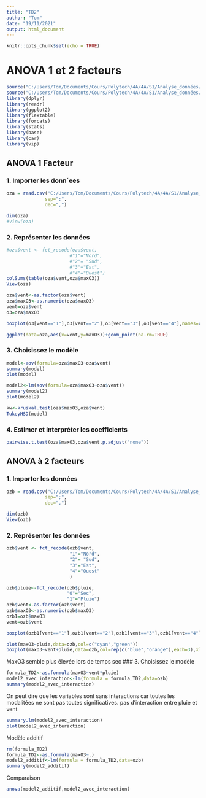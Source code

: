 ```yaml
---
title: "TD2"
author: "Tom"
date: "19/11/2021"
output: html_document
---
```


```r
knitr::opts_chunk$set(echo = TRUE)
```

# ANOVA 1 et 2 facteurs  

```r
source("C:/Users/Tom/Documents/Cours/Polytech/4A/4A/S1/Analyse_données/PROJET/codageR_TOTAL_R_MARDOWN_EC_BT.R")
source("C:/Users/Tom/Documents/Cours/Polytech/4A/4A/S1/Analyse_données/My_function.R")
library(dplyr)
library(readr)
library(ggplot2)
library(flextable)
library(forcats)
library(stats)
library(base)
library(car)
library(vip)
```


## ANOVA 1 Facteur
### 1. Importer les donn´ees
```r
oza = read.csv("C:/Users/Tom/Documents/Cours/Polytech/4A/4A/S1/Analyse_données/TD/TD2/OzoneANOVA1.csv",
              sep=";",
              dec=",")

dim(oza)
#View(oza)
```

### 2. Représenter les données
```r
#oza$vent <- fct_recode(oza$vent,
                       #"1"="Nord",
                       #"2"= "Sud", 
                       #"3"="Est", 
                       #"4"="Ouest")
colSums(table(oza$vent,oza$maxO3))
View(oza)
```


```r
oza$vent<-as.factor(oza$vent)
oza$maxO3<-as.numeric(oza$maxO3)
vent=oza$vent
o3=oza$maxO3

boxplot(o3[vent=="1"],o3[vent=="2"],o3[vent=="3"],o3[vent=="4"],names=c("Nord","Sud","Est","Ouest"),col=c("cyan","pink","green","red"), main="Comparaison de maxO3 en fonction du vent ",horizontal=F)

```

```r
ggplot(data=oza,aes(x=vent,y=maxO3))+geom_point(na.rm=TRUE)
```

### 3. Choisissez le modèle
```r
model<-aov(formula=oza$maxO3~oza$vent)
summary(model)
plot(model)
```

```r
model2<-lm(aov(formula=oza$maxO3~oza$vent))
summary(model2)
plot(model2)
```
```r
kw<-kruskal.test(oza$maxO3,oza$vent)
TukeyHSD(model)
```

### 4. Estimer et interpréter les coefficients
```r
pairwise.t.test(oza$maxO3,oza$vent,p.adjust("none"))
```


## ANOVA à 2 facteurs 
### 1. Importer les données
```r
ozb = read.csv("C:/Users/Tom/Documents/Cours/Polytech/4A/4A/S1/Analyse_données/TD/TD2/OzoneANOVA2.csv",
              sep=";",
              dec=",")

dim(ozb)
View(ozb)
```
### 2. Représenter les données
```r
ozb$vent <- fct_recode(ozb$vent,
                       "1"="Nord",
                       "2"= "Sud", 
                       "3"="Est", 
                       "4"="Ouest"
                       )

ozb$pluie<-fct_recode(ozb$pluie,
                      "0"="Sec",
                      "1"="Pluie")
ozb$vent<-as.factor(ozb$vent)
ozb$maxO3<-as.numeric(ozb$maxO3)
ozb1=ozb$maxO3
vent=ozb$vent

boxplot(ozb1[vent=="1"],ozb1[vent=="2"],ozb1[vent=="3"],ozb1[vent=="4"],names=c("Nord","Sud","Est","Ouest"),col=c("cyan","pink","green","red"), main="Comparaison de maxO3 en fonction du vent ",horizontal=F)

plot(maxO3~pluie,data=ozb,col=c("cyan","green"))
boxplot(maxO3~vent+pluie,data=ozb,col=rep(c("blue","orange"),each=3),xlab="pluie.vent",ylab="maxO3")

```
MaxO3 semble plus élevée lors de temps sec 
### 3. Choisissez le modèle
```r
formula_TD2<-as.formula(maxO3~vent*pluie)
model2_avec_interaction<-lm(formula = formula_TD2,data=ozb)
summary(model2_avec_interaction)
```
On peut dire que les variables sont sans interactions car toutes les modalitées ne sont pas toutes significatives. 
pas d'interaction entre pluie et vent 

```r
summary.lm(model2_avec_interaction)
plot(model2_avec_interaction)
```
Modèle additif
```r
rm(formula_TD2)
formula_TD2<-as.formula(maxO3~.)
model2_additif<-lm(formula = formula_TD2,data=ozb)
summary(model2_additif)
```
Comparaison 
```r
anova(model2_additif,model2_avec_interaction)
```

